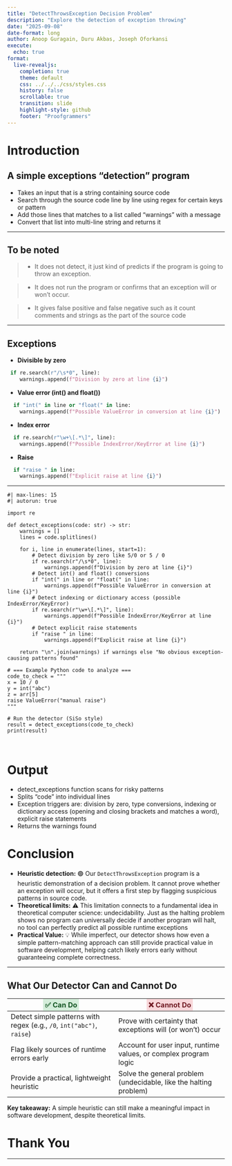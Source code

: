 ```yaml
---
title: "DetectThrowsException Decision Problem"
description: "Explore the detection of exception throwing"
date: "2025-09-08"
date-format: long
author: Anoop Guragain, Duru Akbas, Joseph Oforkansi
execute:
  echo: true
format:
  live-revealjs:
    completion: true
    theme: default
    css: ../../../css/styles.css
    history: false
    scrollable: true
    transition: slide
    highlight-style: github
    footer: "Proofgrammers"
---
```


# Introduction

## A simple exceptions "detection" program

- Takes an input that is a string containing source code
- Search through the source code line by line using regex for certain keys or pattern
- Add those lines that matches to a list called "warnings" with a message
- Convert that list into multi-line string and returns it

---

## To be noted

> - It does not detect, it just kind of predicts if the program is going to throw an exception.

> - It does not run the program or confirms that an exception will or won't occur.

> - It gives false positive and false negative such as it count comments and strings as the part of the source code

---

## Exceptions

- **Divisible by zero**

```python
 if re.search(r"/\s*0", line):
    warnings.append(f"Division by zero at line {i}")
```

- **Value error (int() and float())**

```python
  if "int(" in line or "float(" in line:
    warnings.append(f"Possible ValueError in conversion at line {i}")
```

- **Index error**

```python
  if re.search(r"\w+\[.*\]", line):
    warnings.append(f"Possible IndexError/KeyError at line {i}")
```

- **Raise**

```python
  if "raise " in line:
    warnings.append(f"Explicit raise at line {i}")
```

---

```pyodide
#| max-lines: 15
#| autorun: true

import re

def detect_exceptions(code: str) -> str:
    warnings = []
    lines = code.splitlines()

    for i, line in enumerate(lines, start=1):
        # Detect division by zero like 5/0 or 5 / 0
        if re.search(r"/\s*0", line):
            warnings.append(f"Division by zero at line {i}")
        # Detect int() and float() conversions
        if "int(" in line or "float(" in line:
            warnings.append(f"Possible ValueError in conversion at line {i}")
        # Detect indexing or dictionary access (possible IndexError/KeyError)
        if re.search(r"\w+\[.*\]", line):
            warnings.append(f"Possible IndexError/KeyError at line {i}")
        # Detect explicit raise statements
        if "raise " in line:
            warnings.append(f"Explicit raise at line {i}")

    return "\n".join(warnings) if warnings else "No obvious exception-causing patterns found"

# === Example Python code to analyze ===
code_to_check = """
x = 10 / 0
y = int("abc")
z = arr[5]
raise ValueError("manual raise")
"""

# Run the detector (SiSo style)
result = detect_exceptions(code_to_check)
print(result)



```


# Output

  - detect_exceptions function scans for risky patterns
  - Splits "code" into individual lines
  - Exception triggers are: division by zero, type conversions, indexing or dictionary access (opening and closing brackets and matches a word), explicit raise statements
  - Returns the warnings found

# Conclusion

- **Heuristic detection:** 🟢 Our `DetectThrowsException` program is a heuristic demonstration of a decision problem. It cannot prove whether an exception will occur, but it offers a first step by flagging suspicious patterns in source code.
- **Theoretical limits:** ⚠️ This limitation connects to a fundamental idea in theoretical computer science: undecidability. Just as the halting problem shows no program can universally decide if another program will halt, no tool can perfectly predict all possible runtime exceptions
- **Practical Value:** 💡 While imperfect, our detector shows how even a simple pattern-matching approach can still provide practical value in software development, helping catch likely errors early without guaranteeing complete correctness. 

---

## What Our Detector Can and Cannot Do  

| <span style="background-color: #d4edda; color: #155724; font-weight:bold; padding:4px;">✅ Can Do</span> | <span style="background-color: #f8d7da; color: #721c24; font-weight:bold; padding:4px;">❌ Cannot Do</span> |
|--------------------------------------|---------------------------------------|
| Detect simple patterns with regex (e.g., `/0`, `int("abc")`, `raise`) | Prove with certainty that exceptions will (or won’t) occur |
| Flag likely sources of runtime errors early | Account for user input, runtime values, or complex program logic |
| Provide a practical, lightweight heuristic | Solve the general problem (undecidable, like the halting problem) |

**Key takeaway:** A simple heuristic can still make a meaningful impact in software development, despite theoretical limits.


# Thank You  

---
